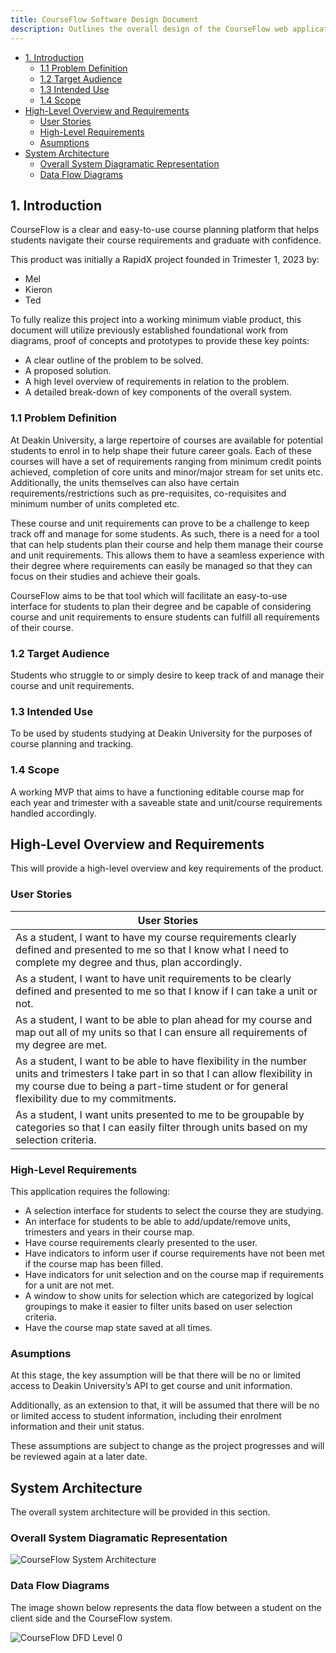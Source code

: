 ```yaml
---
title: CourseFlow Software Design Document
description: Outlines the overall design of the CourseFlow web application.
---
```


- [1. Introduction](#1-introduction)
  - [1.1 Problem Definition](#11-problem-definition)
  - [1.2 Target Audience](#12-target-audience)
  - [1.3 Intended Use](#13-intended-use)
  - [1.4 Scope](#14-scope)
- [High-Level Overview and Requirements](#high-level-overview-and-requirements)
  - [User Stories](#user-stories)
  - [High-Level Requirements](#high-level-requirements)
  - [Asumptions](#asumptions)
- [System Architecture](#system-architecture)
  - [Overall System Diagramatic Representation](#overall-system-diagramatic-representation)
  - [Data Flow Diagrams](#data-flow-diagrams)


## 1. Introduction

CourseFlow is a clear and easy-to-use course planning platform that helps students navigate their course requirements and graduate with confidence.

This product was initially a RapidX project founded in Trimester 1, 2023 by:
- Mel
- Kieron
- Ted

To fully realize this project into a working minimum viable product, this document will utilize previously established foundational work from diagrams, proof of concepts and prototypes to provide these key points:

- A clear outline of the problem to be solved.
- A proposed solution.
- A high level overview of requirements in relation to the problem.
- A detailed break-down of key components of the overall system.


### 1.1 Problem Definition

At Deakin University, a large repertoire of courses are available for potential students to enrol in to help shape their future career goals. Each of these courses will have a set of requirements ranging from minimum credit points achieved, completion of core units and minor/major stream for set units etc. Additionally, the units themselves can also have certain requirements/restrictions such as pre-requisites, co-requisites and minimum number of units completed etc.

These course and unit requirements can prove to be a challenge to keep track off and manage for some students. As such, there is a need for a tool that can help students plan their course and help them manage their course and unit requirements. This allows them to have a seamless experience with their degree where requirements can easily be managed so that they can focus on their studies and achieve their goals.

CourseFlow aims to be that tool which will facilitate an easy-to-use interface for students to plan their degree and be capable of considering course and unit requirements to ensure students can fulfill all requirements of their course.

### 1.2 Target Audience

Students who struggle to or simply desire to keep track of and manage their course and unit requirements.

### 1.3 Intended Use

To be used by students studying at Deakin University for the purposes of course planning and tracking.

### 1.4 Scope

A working MVP that aims to have a functioning editable course map for each year and trimester with a saveable state and unit/course requirements handled accordingly.


## High-Level Overview and Requirements

This will provide a high-level overview and key requirements of the product.

### User Stories

| User Stories                                                                                                                                                                                                                         |
| ------------------------------------------------------------------------------------------------------------------------------------------------------------------------------------------------------------------------------------ |
| As a student, I want to have my course requirements clearly defined and presented to me so that I know what I need to complete my degree and thus, plan accordingly.                                                                 |
| As a student, I want to have unit requirements to be clearly defined and presented to me so that I know if I can take a unit or not.                                                                                                 | 
| As a student, I want to be able to plan ahead for my course and map out all of my units so that I can ensure all requirements of my degree are met.                                                                                  |
| As a student, I want to be able to have flexibility in the number units and trimesters I take part in so that I can allow flexibility in my course due to being a part-time student or for general flexibility due to my commitments.|
| As a student, I want units presented to me to be groupable by categories so that I can easily filter through units based on my selection criteria.                                                                                   |

### High-Level Requirements

This application requires the following:
- A selection interface for students to select the course they are studying.
- An interface for students to be able to add/update/remove units, trimesters and years in their course map.
- Have course requirements clearly presented to the user.
- Have indicators to inform user if course requirements have not been met if the course map has been filled.
- Have indicators for unit selection and on the course map if requirements for a unit are not met.
- A window to show units for selection which are categorized by logical groupings to make it easier to filter units based on user selection criteria.
- Have the course map state saved at all times.

### Asumptions

At this stage, the key assumption will be that there will be no or limited access to Deakin University’s API to get course and unit information. 

Additionally, as an extension to that, it will be assumed that there will be no or limited access to student information, including their enrolment information and their unit status.

These assumptions are subject to change as the project progresses and will be reviewed again at a later date.


## System Architecture

The overall system architecture will be provided in this section.

### Overall System Diagramatic Representation

![CourseFlow System Architecture](/courseflow-system-architecture.png)

### Data Flow Diagrams

The image shown below represents the data flow between a student on the client side and the CourseFlow system.

![CourseFlow DFD Level 0](/courseflow-dfd-level-0.png)
